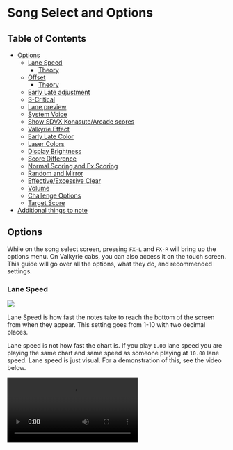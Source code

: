 
# Song Select and Options
## Table of Contents
- [Options](/startingout/options#options)
    - [Lane Speed](/startingout/options#lane-speed)
        - [Theory](#theory)
    - [Offset](/startingout/options#offset)
        - [Theory](#theory-1)
    - [Early Late adjustment](/startingout/options#early-late-adjustment)
    - [S-Critical](/startingout/options#s-critical)
    - [Lane preview](/startingout/options#lane-preview)
    - [System Voice](/startingout/options#system-voice)
    - [Show SDVX Konasute/Arcade scores](/startingout/options#show-sdvx-konasutearcade-scores)
    - [Valkyrie Effect](/startingout/options#valkyrie-effect)
    - [Early Late Color](/startingout/options#early-late-color)
    - [Laser Colors](/startingout/options#laser-colors)
    - [Display Brightness](/startingout/options#display-brightness)
    - [Score Difference](#score-difference)
    - [Normal Scoring and Ex Scoring](/startingout/options#normal-scoring-and-ex-scoring)
    - [Random and Mirror](/startingout/options#random-and-mirror)
    - [Effective/Excessive Clear](/startingout/options#effectiveexcessive-clear)
    - [Volume](/startingout/options#volume)
    - [Challenge Options](/startingout/options#challenge-options)
    - [Target Score](#target-score)
- [Additional things to note](/startingout/options#additional-things-to-note)



## Options
While on the song select screen, pressing `FX-L` and `FX-R` will bring up the
options menu. On Valkyrie cabs, you can also access it on the touch screen. This
guide will go over all the options, what they do, and recommended settings.

### Lane Speed
<Image src="/startingout/options/LaneSpeed.png"/>

Lane Speed is how fast the notes take to reach the bottom of the screen from when they appear. This setting goes from 1-10 with two decimal places. 

Lane speed is not how fast the chart is. If you play `1.00` lane speed you are playing the same chart and same speed as someone playing at `10.00` lane speed. Lane speed is just visual. For a demonstration of this, see the video below.

<Video src="/startingout/options/lanespeedcomparision.webm"/>
<div className="flex justify-center">
<em>From left to right, [JiminP 1.00 Lane Speed,](https://www.youtube.com/watch?v=rjY1itUxA0s) [DDX 6.90 Lane Speed,](https://www.youtube.com/watch?v=HewBZrjtuDU) and [Mini 9.50 Lane Speed](https://www.youtube.com/watch?v=iLjAC0NUJAg)</em>
</div>

Even though they look different, they are playing the same chart. It isn't a "faster" or "slower" chart. 

In the beginning, you will likely start around 2-4. As your reading skill gets better you will generally start to increase this to make things easier to read. 

Pressing `Numpad 6` will lock your lane speed. This will make it so that every time you start the game or go to song select, your lane speed will set back to what you have it locked to.

#### Theory
In general, 
<div className="text-center mt-3">
**The higher the lane speed = The fewer notes on the screen = The easier it is to read**
</div>
**However**, you don't want to increase it to the point where you are reacting and not reading. 

Lane speed is preference. While in theory, you should push it higher, this
doesn't matter if you are unable to read high lane speeds. Some people read
9+ lane speed while others stay between 6 to 8. How fast you can read is
dependent on a lot of different factors.


### Offset
<Image src="/startingout/options/Offset.png"/>

There are 2 offsets. Draw (`判定タイミング(描画)`) and Judge (`判定タイミング(音)`). Draw is visual offset and Judge is audio offset.
Draw moves the judgment line either up (+) or down (-). It doesn't do this
visually, the judgment line will still look like it's in the same spot but it has moved. Here is a visualization of Draw Offset

<Image src="/startingout/options/draw-example.png" className="w-100"/>

The line at the top would represent where the judgment line would be heading to
for `+` draw. The bottom line would represent where the judgment line would be
heading to for `-` draw. The line in between is the default judgment line.

Judge adds an offset to the music.

You can press the following numpad button to change the offset:
- `8`: Judge +
- `2`: Judge -
- `9`: Draw +
- `3`: Draw -

If you are on a Valkyrie Cabinet, pressing the offset number on the touchscreen will change it to ms. Pressing `6` will also do this on Konasute.

#### Theory

Your offset can sometimes change day-to-day setup-to-setup chart-to-chart. Sometimes, you have to decide whether to change offset or your own internal timing.

An important thing to note is that a lot of times it isn't your offset but
rather your lane speed/reading ability. If you notice you are hitting a lot of
lates or earlies, you might be playing a chart that is difficult for you to read
or your lane speed is wrong. 

If you are having trouble finding your offset or just want to learn more about offset [here is JiminP guide.](https://r-g.kr/article/sync) This is a very detailed guide for all your offset needs.

### Early Late adjustment
<Image src="/startingout/options/Earlylate.png"/>

The next 3 are adjustments to the early late or ms that show up when you press something off-timing. 

<Image src="/startingout/options/Earlyexample.png"/>

The first one adjusts when the early/late shows up. (Pictured above) Critical will make it so that every time you hit a crit or below it will show up. Near will make it so only nears and below it will show up. Off means it never shows up.

<Image src="/startingout/options/msexmaple.png"/>
The second one adjusts when the ms shows up. (Pictured above) All will show it for everything, even S-Crit. Note that if you hit a S-Crit, it will be grey. Critical will make it so that every time you hit a Crit or below it will show up. Near will make it so only Nears and below it will show up. Off means it never shows up.

The final option adjust where they show up on the screen. Upper is most common.

In general, it is a good idea to have one of them only show up for nears and the
other show up for all or just crits. That way you know if you hit a nearby if one shows up.

### S-Critical
<Image src="/startingout/options/SCrit.png"/>

This adds an extra judgment that is stricter than Crit. This does not affect normal scoring. For information on the timing, see [Timing Windows page](/compendium/timing-windows)

Note that if you are using light start this will not be accessible. This does not matter for Konasute. In general, it is recommended to always have this on if you can.

### Lane preview
<Image src="/startingout/options/Preview.png"/>
Here you can preview the changes you just made. It will play a simple chart with a simple song where you can see your lane speed, offsets, and early/late adjustments. It is recommend using this to figure out what you like.

### System Voice
<Image src="/startingout/options/SystemVoice.png"/>

You can choose to disable or enable the voice from your navigator that plays around the menus. For example, the voice that plays when you complete a chart.

### Show SDVX Konasute/Arcade scores
<Image src="/startingout/options/ShowScores.png"/>

This setting changes whether or not you can see your best scores overall from Arcade and Konasute. If enabled, it will combine your Arcade and Konasute scores and show you what you have the highest of. So, if you have a score of `9,978,132` on Konasute and a `9,942,612` on Arcade, it will display the Konasute score.

Note that Volforce and the actual score are separate between the two. 

You can tell which scores are from Konasute or Arcade by if this light at the
the top is lit.

<Image src="/startingout/options/ShowKonasuteScores.png"/>
Here it shows that this score was from the arcade because the Arcade is lit up.

If you don't have your Konasute and Arcade data linked, this option will not show up.

### Valkyrie Effect
<Image src="/startingout/options/ValkyrieEffect.png"/>

This changes how the lasers look. Enabling it adds a bit more effect to lasers. For an example, see the video below.

<Video src="/startingout/options/valkeffect.mp4"/>
<em className="flex justify-center">[Inevitable Magic MXM 18](https://sdvx.in/06/06450m.htm)</em>

### Early Late Color
<Image src="/startingout/options/Earlylateflip.png"/>

This flips the early and late colors. Normally, Late are blue and Early is pink/red. This flips them. 

### Laser Colors
<Image src="/startingout/options/lasercolors.png"/>

These change the laser colors. The first one is the left laser and the second one is the right laser. Most people don't change these. Although notably Mini has his left laser (Normally blue) as green.

### Display Brightness
<Image src="/startingout/options/displaybrightness.png"/>

This is how bright the background is. If you want a good example, look at the Lane Speed video above. Mini plays on a brighter background compared to JiminP and DDX.

### Score Difference
<Image src="/startingout/options/scoredifference.png" className="w-50"/>
If you are in matching or have [Target Score](#target-score) on, this will show
the difference in score between you and your opponent/target score. Example below.
<Image src="/startingout/options/scoredifference-example.png" className="w-100"/>

Note that Target Score takes over opponent, so if you have Target Score on and you are
matching, you will see your Target Score difference instead of opponent
difference.

### Normal Scoring and Ex Scoring
<Image src="/startingout/options/normalscoreexscore.png"/>

This switches between Normal Scoring and EX-Scoring. Normal Scoring is the score
that is graded and used for Volforce. It has a max of 10,000,000 on every chart
and is based on Crit, Nears, and errors. EX-Scoring is based on S-Crits, Crits,
Nears, and Errors. For more information on EX-Scoring see the [Ex-Score page.](/compendium/exscore)

Ex-Score will not be available if you have S-Crits disabled.

Even if you use EX-score, your normal score is still calculated and same vice
versa (as long as you have s-crits enabled). You can see your EX-Score right
under your score on any chart.

If you are just starting, it is recommended to keep Normal Scoring.

### Random and Mirror
<Image src="/startingout/options/RandomMirror.png"/>

This changes how the chart is.
- Mirror flips the chart. For example, a chart that is normally a 1-2-3-4 staircase is now a 4-3-2-1 staircase.
- Random randomizes the lanes the notes come down. For example, a 1-2-3-4 staircase now can become 3-2-4-1.
- S-Random completely randomizes the notes as well, so any note can be anything

<Video src="/startingout/options/normalran.mp4"/>

In general, Mirror is the only useable option. Random and S-Ran often make charts have [illegal patterns](/terminology/patterns#illegal).

### Effective/Excessive Clear
<Image src="/startingout/options/ClearType.png"/>

These are the clear type options.

- **Effective Rate:** Start at 0% and work up to above 70% gauge to clear
- **Excessive Rate:** Start at 100% and survive the whole chart without it dropping to 0 to clear. Errors take more off the gauge and are harder to build up compared to Effective.
- **Excessive + ARS:** Starts Excessive Rate and if you fail out of Excessive, then go to Effective. Your Effective Gauge is still calculated as you play so you won't start at 0% if you die in Excessive.

Clear type will affect your Volforce. Excessive is harder so it is worth more Volforce. 

Excessive + ARS is not available on light start. This does not matter if you play Konasute. 

In general, you should always play with Excessive + ARS if you have the option. 

For more information on Gauge, see [Gauge Options page.](/compendium/gauge-options)

### Volume
<Image src="/startingout/options/audiolevels.png"/>

This is Volume. If you are playing on Konasute, this will be the game
volume (like in the screenshot). If you are at an arcade, this will be headset
volume. If you don't have a headset plugged in at the arcade this will do
nothing. 

### Challenge Options
<Image src="/startingout/options/challenge.png"/>

These are the challenge options. During a run, if you fall below the
point to get the grade that you have selected you will automatically fail out.
For example, if I selected UC and I missed a note, it would auto-fail me out. 

### Target Score
<Image src="/startingout/options/target-score.png" className="w-50"/>

This is your target score. You can set what you would like to target. It will then show the difference of that score while playing so you can know how close or far you are from it.

This will not show if you have [Score Difference](#score-difference) turned off.

## Additional things to note

Most of these settings are completely preference. There are general recommended settings but nothing is concrete. Try out things and see if you like them. 

Valkyrie Cabinets have more settings than Konasute and Nemsys cabs. While Konasute has most of them, there are some Valkyrie-exclusive features. 

